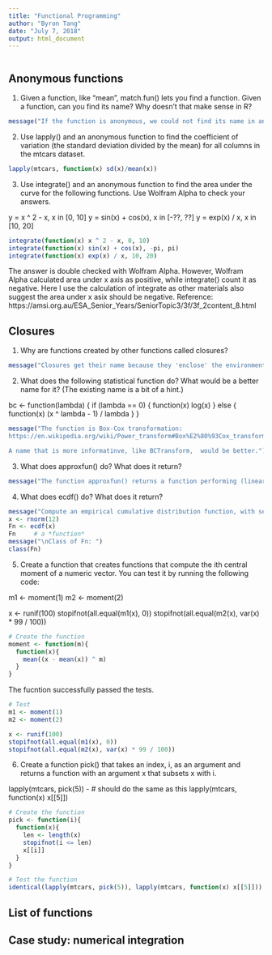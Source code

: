 ```yaml
---
title: "Functional Programming"
author: "Byron Tang"
date: "July 7, 2018"
output: html_document
---
```


```r

```

## Anonymous functions

1. Given a function, like "mean", match.fun() lets you find a function. Given a function, can you find its name? Why doesn't that make sense in R?

```r
message("If the function is anonymous, we could not find its name in any way. However, if the function is not anonymous, we'll need to give a function by its 'name' in order to find a name, which seems odd. ")
```

2. Use lapply() and an anonymous function to find the coefficient of variation (the standard deviation divided by the mean) for all columns in the mtcars dataset.

```r
lapply(mtcars, function(x) sd(x)/mean(x))
```


3. Use integrate() and an anonymous function to find the area under the curve for the following functions. Use Wolfram Alpha to check your answers.

y = x ^ 2 - x, x in [0, 10]
y = sin(x) + cos(x), x in [-??, ??]
y = exp(x) / x, x in [10, 20]

```r
integrate(function(x) x ^ 2 - x, 0, 10)
integrate(function(x) sin(x) + cos(x), -pi, pi)
integrate(function(x) exp(x) / x, 10, 20)
```

The answer is double checked with Wolfram Alpha. However, Wolfram Alpha calculated area under x axis as positive, while integrate() count it as negative. Here I use the calculation of integrate as other materials also suggest the area under x asix should be negative. 
Reference: https://amsi.org.au/ESA_Senior_Years/SeniorTopic3/3f/3f_2content_8.html


## Closures

1. Why are functions created by other functions called closures?

```r
message("Closures get their name because they 'enclose' the environment of the parent function and can access all its variables.")
```

2. What does the following statistical function do? What would be a better name for it? (The existing name is a bit of a hint.)

bc <- function(lambda) {
  if (lambda == 0) {
    function(x) log(x)
  } else {
    function(x) (x ^ lambda - 1) / lambda
  }
}

```r
message("The function is Box-Cox transformation:
https://en.wikipedia.org/wiki/Power_transform#Box%E2%80%93Cox_transformation

A name that is more informatinve, like BCTransform,  would be better.")
```

3. What does approxfun() do? What does it return?

```r
message("The function approxfun() returns a function performing (linear or constant) interpolation of the given data points. For a given set of x values, this function will return the corresponding interpolated values. It uses data stored in its environment when it was created, the details of which are subject to change.")
```

4. What does ecdf() do? What does it return?

```r
message("Compute an empirical cumulative distribution function, with several methods for plotting, printing and computing with such an 'ecdf' object. The function ecdf() returns an ecdf project, which is also a function.\n")
x <- rnorm(12)
Fn <- ecdf(x)
Fn     # a *function*
message("\nClass of Fn: ")
class(Fn)
```

5. Create a function that creates functions that compute the ith central moment of a numeric vector. You can test it by running the following code:

m1 <- moment(1)
m2 <- moment(2)

x <- runif(100)
stopifnot(all.equal(m1(x), 0))
stopifnot(all.equal(m2(x), var(x) * 99 / 100))

```r
# Create the function
moment <- function(m){
  function(x){
    mean((x - mean(x)) ^ m)
  }
}
```

The fucntion successfully passed the tests.

```r
# Test
m1 <- moment(1)
m2 <- moment(2)

x <- runif(100)
stopifnot(all.equal(m1(x), 0))
stopifnot(all.equal(m2(x), var(x) * 99 / 100))
```

6. Create a function pick() that takes an index, i, as an argument and returns a function with an argument x that subsets x with i.

lapply(mtcars, pick(5))
- # should do the same as this
lapply(mtcars, function(x) x[[5]])

```r
# Create the function
pick <- function(i){
  function(x){
    len <- length(x)
    stopifnot(i <= len)
    x[[i]]
  }
}
```

```r
# Test the function
identical(lapply(mtcars, pick(5)), lapply(mtcars, function(x) x[[5]]))
```

## List of functions

## Case study: numerical integration
